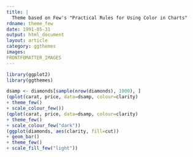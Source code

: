 ```yaml
---
title: |
  Theme based on Few's "Practical Rules for Using Color in Charts"
rdname: theme_few
date: 1991-05-31
output: html_document
layout: article
category: ggthemes
images:
FRONTFOMATTER_IMAGES
---
```


```r
library(ggplot2)
library(ggthemes)
```

```r
dsamp <- diamonds[sample(nrow(diamonds), 1000), ]
(qplot(carat, price, data=dsamp, colour=clarity)
+ theme_few()
+ scale_colour_few())
(qplot(carat, price, data=dsamp, colour=clarity)
+ theme_few()
+ scale_colour_few("dark"))
(ggplot(diamonds, aes(clarity, fill=cut))
+ geom_bar()
+ theme_few()
+ scale_fill_few("light"))



```